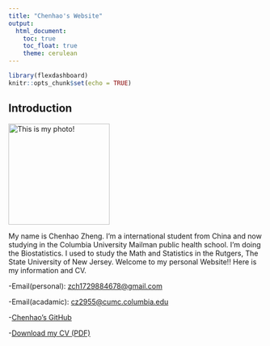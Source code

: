 ```yaml
---
title: "Chenhao's Website"
output: 
  html_document:
    toc: true
    toc_float: true
    theme: cerulean
---
```


```r
library(flexdashboard)
knitr::opts_chunk$set(echo = TRUE)
```

## Introduction
<img src="Chenhao.jpg" alt="This is my photo!" width="200px">

My name is Chenhao Zheng. I'm a international student from China and now studying in the Columbia University Mailman public health school. I'm doing the Biostatistics. I used to study the Math and Statistics in the Rutgers, The State University of New Jersey. Welcome to my personal Website!! Here is my information and CV.

-Email(personal): <zch1729884678@gmail.com>

-Email(acadamic): <cz2955@cumc.columbia.edu>

-[Chenhao's GitHub](https://github.com/Chenhao6666666)

-[Download my CV (PDF)](https://raw.githubusercontent.com/Chenhao6666666/Chenhao6666666.github.io/main/Personal_CV.pdf)











